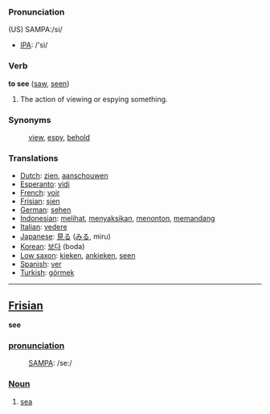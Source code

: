 === Pronunciation ===

(US) SAMPA:/si/
*[[w:IPA|IPA]]: /'si/

=== Verb ===

'''to see''' ([[saw]], [[seen]])

# The action of viewing or espying something.

=== Synonyms ===
:[[view]], [[espy]], [[behold]]

=== Translations ===
*[[Dutch]]: [[zien]], [[aanschouwen]]
*[[Esperanto]]: [[vidi]]
*[[French]]: [[voir]]
*[[Frisian]]: [[sjen]]
*[[German]]: [[sehen]]
*[[Indonesian]]: [[lihat|melihat]], [[saksi|menyaksikan]], [[tonton|menonton]], [[pandang|memandang]]
*[[Italian]]: [[vedere]]
*[[Japanese]]: [[見る]] ([[みる]], miru)
*[[Korean]]: [[보다]] (boda)
*[[Low saxon]]: [[kieken]], [[ankieken]], [[seen]]
*[[Spanish]]: [[ver]]
*[[Turkish]]: [[görmek]]

----

==[[Frisian]]==

'''see'''
===[[pronunciation]]===
:[[SAMPA]]: /se:/

===[[Noun]]===

# [[sea]]